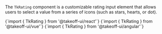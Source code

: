 
The `TkRating` component is a customizable rating input element that allows users to select a value from a series of icons (such as stars, hearts, or dot). 

<Tabs>
  <TabItem value="react" label="React" default>
    <CodeBlock
      language="jsx"
      showLineNumbers>
      {`import { TkRating } from '@takeoff-ui/react'`}
    </CodeBlock>
  </TabItem>
  <TabItem value="vue" label="Vue">
    <CodeBlock
      language="jsx"
      showLineNumbers>
      {`import { TkRating } from '@takeoff-ui/vue'`}
    </CodeBlock>
  </TabItem>
  <TabItem value="angular" label="Angular">
    <CodeBlock
      language="jsx"
      showLineNumbers>
      {`import { TkRating } from '@takeoff-ui/angular'`}
    </CodeBlock>
  </TabItem>
</Tabs>